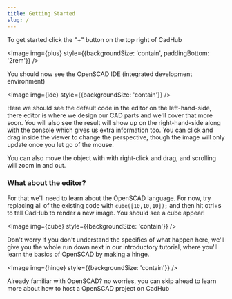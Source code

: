 ```yaml
---
title: Getting Started
slug: /
---
```


To get started click the "+" button on the top right of CadHub



<Image img={plus} style={{backgroundSize: 'contain', paddingBottom: '2rem'}} />


You should now see the OpenSCAD IDE (integrated development environment)

<Image img={ide} style={{backgroundSize: 'contain'}} />

Here we should see the default code in the editor on the left-hand-side, there editor is where we design our CAD parts and we'll cover that more soon. You will also see the result will show up on the right-hand-side along with the console which gives us extra information too. You can click and drag inside the viewer to change the perspective, though the image will only update once you let go of the mouse.

You can also move the object with with right-click and drag, and scrolling will zoom in and out.

### What about the editor?

For that we'll need to learn about the OpenSCAD language. For now, try replacing all of the existing code with `cube([10,10,10]);` and then hit ctrl+s to tell CadHub to render a new image. You should see a cube appear!

<Image img={cube} style={{backgroundSize: 'contain'}} />

Don't worry if you don't understand the specifics of what happen here, we'll give you the whole run down next in our introductory tutorial, where you'll learn the basics of OpenSCAD by making a hinge.

<Image img={hinge} style={{backgroundSize: 'contain'}} />

Already familiar with OpenSCAD? no worries, you can skip ahead to learn more about how to host a OpenSCAD project on CadHub
